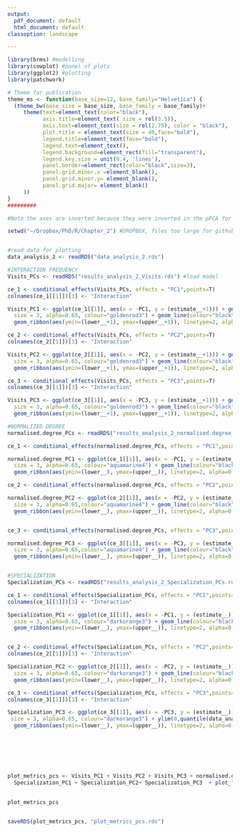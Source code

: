 ```yaml
---
output:
  pdf_document: default
  html_document: default
classoption: landscape

---
```






```r

library(brms) #modelling
library(cowplot) #panel of plots
library(ggplot2) #plotting
library(patchwork)

# Theme for publication
theme_ms <- function(base_size=12, base_family="Helvetica") {
  (theme_bw(base_size = base_size, base_family = base_family)+
     theme(text=element_text(color="black"),
           axis.title=element_text( size = rel(3.5)),
           axis.text=element_text(size = rel(2.75), color = "black"),
           plot.title = element_text(size = 40,face="bold"),
           legend.title=element_text(face="bold"),
           legend.text=element_text(),
           legend.background=element_rect(fill="transparent"),
           legend.key.size = unit(0.4, 'lines'),
           panel.border=element_rect(color="black",size=3),
           panel.grid.minor.x =element_blank(),
           panel.grid.minor.y= element_blank(),
           panel.grid.major= element_blank()
     ))
}
#########

#Note the axes are inverted because they were inverted in the pPCA for visualization purposes

setwd("~/Dropbox/PhD/R/Chapter_2") #DROPBOX, files too large for github


#read data for plotting
data_analysis_2 <- readRDS("data_analysis_2.rds") 

#INTERACTION FREQUENCY
Visits_PCs <- readRDS("results_analysis_2_Visits.rds") #load model

ce_1 <- conditional_effects(Visits_PCs, effects = "PC1",points=T) 
colnames(ce_1[[1]])[3] <- "Interaction"

Visits_PC1 <- ggplot(ce_1[[1]], aes(x = -PC1, y = (estimate__+1))) + geom_point(data = data_analysis_2,aes(x = -PC1, y = Visits),
  size = 3, alpha=0.65, colour="goldenrod3") + geom_line(colour="black",size=1.5) + ylim(0,quantile(data_analysis_2$Visits, 0.95)) +theme_ms()+
  geom_ribbon(aes(ymin=(lower__+1), ymax=(upper__+1)), linetype=2, alpha=0.1,fill="black") + ylab("Sum of visits") + xlab("PC1")+ggtitle("A")

ce_2 <- conditional_effects(Visits_PCs, effects = "PC2",points=T) 
colnames(ce_2[[1]])[3] <- "Interaction"

Visits_PC2 <- ggplot(ce_2[[1]], aes(x = -PC2, y = (estimate__+1))) + geom_point(data = data_analysis_2,aes(x = -PC2, y = Visits),
  size = 3, alpha=0.65, colour="goldenrod3") + geom_line(colour="black",size=1.5) + ylim(0,quantile(data_analysis_2$Visits, 0.95)) +theme_ms()+
  geom_ribbon(aes(ymin=(lower__+1), ymax=(upper__+1)), linetype=2, alpha=0.1,fill="black") + ylab("Sum of visits") + xlab("PC2")+ggtitle("B")

ce_3 <- conditional_effects(Visits_PCs, effects = "PC3",points=T) 
colnames(ce_3[[1]])[3] <- "Interaction"

Visits_PC3 <- ggplot(ce_3[[1]], aes(x = -PC3, y = (estimate__+1))) + geom_point(data = data_analysis_2,aes(x = -PC3, y = Visits),
  size = 3, alpha=0.65, colour="goldenrod3") + geom_line(colour="black",size=1.5) + ylim(0,quantile(data_analysis_2$Visits, 0.95)) +theme_ms()+
  geom_ribbon(aes(ymin=(lower__+1), ymax=(upper__+1)), linetype=2, alpha=0.1,fill="black") + ylab("Sum of visits") + xlab("PC3") +ggtitle("C")

#NORMALIZED DEGREE
normalised.degree_PCs <- readRDS("results_analysis_2_normalised.degree_PCs.rds") #load model

ce_1 <- conditional_effects(normalised.degree_PCs, effects = "PC1",points=T) 

normalised.degree_PC1 <- ggplot(ce_1[[1]], aes(x = -PC1, y = (estimate__))) + geom_point(data = data_analysis_2,aes(x = -PC1, y = normalised.degree),
  size = 3, alpha=0.65, colour="aquamarine4") + geom_line(colour="black",size=1.5)  +theme_ms()+
  geom_ribbon(aes(ymin=(lower__), ymax=(upper__)), linetype=2, alpha=0.25,fill="black") + ylab("Normalized degree") + xlab("PC1")+ggtitle("D")

ce_2 <- conditional_effects(normalised.degree_PCs, effects = "PC2",points=T) 

normalised.degree_PC2 <- ggplot(ce_2[[1]], aes(x = -PC2, y = (estimate__))) + geom_point(data = data_analysis_2,aes(x = -PC2, y = normalised.degree),
  size = 3, alpha=0.65,colour="aquamarine4") + geom_line(colour="black",size=1.5) +theme_ms()+
  geom_ribbon(aes(ymin=(lower__), ymax=(upper__)), linetype=2, alpha=0.25,fill="black") + ylab("Normalized degree") + xlab("PC2")+ggtitle("E")


ce_3 <- conditional_effects(normalised.degree_PCs, effects = "PC3",points=T) 

normalised.degree_PC3 <- ggplot(ce_3[[1]], aes(x = -PC3, y = (estimate__))) + geom_point(data = data_analysis_2,aes(x = -PC3, y = normalised.degree),
  size = 3, alpha=0.65,colour="aquamarine4") + geom_line(colour="black",size=1.5)  +theme_ms()+
  geom_ribbon(aes(ymin=(lower__), ymax=(upper__)), linetype=2, alpha=0.25,fill="black") + ylab("Normalized degree") + xlab("PC3")+ggtitle("F")


#SPECIALIZATION
Specialization_PCs <- readRDS("results_analysis_2_Specialization_PCs.rds") #load model

ce_1 <- conditional_effects(Specialization_PCs, effects = "PC1",points=T) 
colnames(ce_1[[1]])[3] <- "Interaction"

Specialization_PC1 <- ggplot(ce_1[[1]], aes(x = -PC1, y = (estimate__))) + geom_point(data = data_analysis_2,aes(x = -PC1, y = d),
  size = 3, alpha=0.65, colour="darkorange3") + geom_line(colour="black",size=1.5) + ylim(0,quantile(data_analysis_2$d, 0.95)) +theme_ms()+
  geom_ribbon(aes(ymin=(lower__), ymax=(upper__)), linetype=2, alpha=0.1,fill="black") + ylab("Specialization (d')") + xlab("PC1")+ggtitle("G")


ce_2 <- conditional_effects(Specialization_PCs, effects = "PC2",points=T) 
colnames(ce_2[[1]])[3] <- "Interaction"

Specialization_PC2 <- ggplot(ce_2[[1]], aes(x = -PC2, y = (estimate__))) + geom_point(data = data_analysis_2,aes(x = -PC2, y = d),
  size = 3, alpha=0.65, colour="darkorange3") + geom_line(colour="black",size=1.5) + ylim(0,quantile(data_analysis_2$d, 0.95)) +theme_ms()+
  geom_ribbon(aes(ymin=(lower__), ymax=(upper__)), linetype=2, alpha=0.1,fill="black") + ylab("Specialization (d')") + xlab("PC2")+ggtitle("H")

ce_3 <- conditional_effects(Specialization_PCs, effects = "PC3",points=T) 
colnames(ce_3[[1]])[3] <- "Interaction"

Specialization_PC3 <- ggplot(ce_3[[1]], aes(x = -PC3, y = (estimate__))) + geom_point(data = data_analysis_2,aes(x = -PC3, y = d),
 size = 3, alpha=0.65, colour="darkorange3") + ylim(0,quantile(data_analysis_2$d, 0.95)) +theme_ms()+geom_line(colour="black",size=1.5)+
  geom_ribbon(aes(ymin=(lower__), ymax=(upper__)), linetype=2, alpha=0.1,fill="black") + ylab("Specialization (d')") + xlab("PC3")+ggtitle("I")







plot_metrics_pcs <- Visits_PC1 + Visits_PC2 + Visits_PC3 + normalised.degree_PC1 + normalised.degree_PC2 + normalised.degree_PC3 +
  Specialization_PC1 + Specialization_PC2+ Specialization_PC3  + plot_layout(ncol = 3)
  

plot_metrics_pcs


saveRDS(plot_metrics_pcs, "plot_metrics_pcs.rds") 







```

